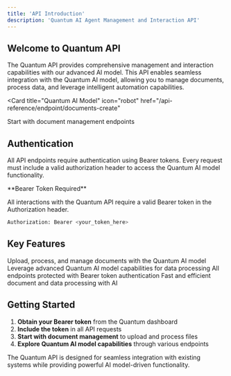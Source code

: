 ```yaml
---
title: 'API Introduction'
description: 'Quantum AI Agent Management and Interaction API'
---
```


## Welcome to Quantum API

The Quantum API provides comprehensive management and interaction capabilities with our advanced AI model. This API enables seamless integration with the Quantum AI model, allowing you to manage documents, process data, and leverage intelligent automation capabilities.

<Card
  title="Quantum AI Model"
  icon="robot"
  href="/api-reference/endpoint/documents-create"
>
  Start with document management endpoints
</Card>

## Authentication

All API endpoints require authentication using Bearer tokens. Every request must include a valid authorization header to access the Quantum AI model functionality.

<Warning>
**Bearer Token Required**

All interactions with the Quantum API require a valid Bearer token in the Authorization header.
</Warning>

```bash
Authorization: Bearer <your_token_here>
```

## Key Features

<CardGroup cols={2}>
  <Card title="Document Management" icon="file-text">
    Upload, process, and manage documents with the Quantum AI model
  </Card>
  
  <Card title="AI Integration" icon="brain">
    Leverage advanced Quantum AI model capabilities for data processing
  </Card>
  
  <Card title="Secure Access" icon="shield">
    All endpoints protected with Bearer token authentication
  </Card>
  
  <Card title="Real-time Processing" icon="zap">
    Fast and efficient document and data processing with AI
  </Card>
</CardGroup>

## Getting Started

1. **Obtain your Bearer token** from the Quantum dashboard
2. **Include the token** in all API requests
3. **Start with document management** to upload and process files
4. **Explore Quantum AI model capabilities** through various endpoints

<Note>
The Quantum API is designed for seamless integration with existing systems while providing powerful AI model-driven functionality.
</Note>
